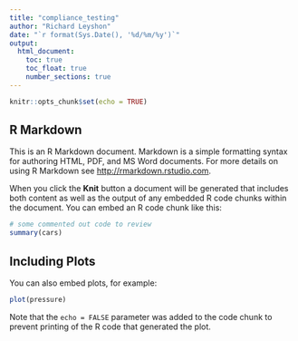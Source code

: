 ```yaml
---
title: "compliance_testing"
author: "Richard Leyshon"
date: "`r format(Sys.Date(), '%d/%m/%y')`"
output:
  html_document:
    toc: true
    toc_float: true
    number_sections: true
---
```


```r
knitr::opts_chunk$set(echo = TRUE)
```

## R Markdown

This is an R Markdown document. Markdown is a simple formatting syntax for authoring HTML, PDF, and MS Word documents. For more details on using R Markdown see <http://rmarkdown.rstudio.com>.

When you click the **Knit** button a document will be generated that includes both content as well as the output of any embedded R code chunks within the document. You can embed an R code chunk like this:

```r
# some commented out code to review
summary(cars)
```

## Including Plots

You can also embed plots, for example:

```r
plot(pressure)
```

Note that the `echo = FALSE` parameter was added to the code chunk to prevent printing of the R code that generated the plot.



